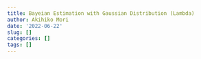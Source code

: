 ```yaml
---
title: Bayeian Estimation with Gaussian Distribution (Lambda)
author: Akihiko Mori
date: '2022-06-22'
slug: []
categories: []
tags: []
---
```

